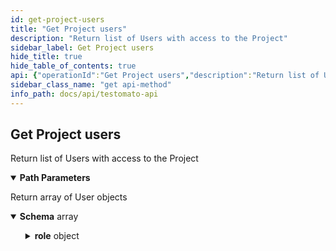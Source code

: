 ```yaml
---
id: get-project-users
title: "Get Project users"
description: "Return list of Users with access to the Project"
sidebar_label: Get Project users
hide_title: true
hide_table_of_contents: true
api: {"operationId":"Get Project users","description":"Return list of Users with access to the Project","security":[{"ApiKey":[]}],"tags":["Project"],"responses":{"200":{"description":"Return array of User objects","content":{"application/json":{"schema":{"type":"array","items":{"type":"object","properties":{"email":{"type":"string","example":"roman@testomato.com"},"phone":{"type":"string","format":"nullable"},"confirmTokenExpiration":{"type":"string","format":"nullable"},"name":{"type":"string","example":"John Tomatoseeds"},"confirmed":{"type":"boolean"},"timezone":{"type":"string","example":"Europe/Prague"},"reportPeriod":{"type":"string","example":"week"},"notificationEmail":{"type":"string","format":"nullable"},"notificationDelay":{"type":"integer","format":"int32","example":2},"apiKey":{"type":"string","example":"Sx9KJOjJ"},"id":{"type":"string","example":7},"role":{"type":"object","properties":{"users_id":{"type":"string","format":"nullable"},"name":{"type":"string","example":"project admin"},"id":{"type":"string","example":4},"permissions":{"type":"array","items":{"type":"string","example":"read"}},"systemRole":{"type":"boolean"},"permissionsSwitches":{"type":"object","properties":{"read":{"type":"boolean"},"run":{"type":"boolean"},"editTests":{"type":"boolean"},"edit":{"type":"boolean"},"manageUsers":{"type":"boolean"},"apiKey":{"type":"boolean"}}}}},"isPayer":{"type":"boolean"},"canBeRemoved":{"type":"boolean"}}}}}}}},"parameters":[{"name":"id","description":"A unique Project ID","example":"5e9602e7a39e5a46428b457f","allowEmptyValue":false,"required":true,"in":"path","schema":{"type":"string"}}],"method":"get","path":"/project/{id}/users","servers":[{"url":"https://testomato.com/api/","description":"Testomato"}],"securitySchemes":{"ApiKey":{"description":"Project or User API key","type":"apiKey","name":"apiKey","in":"query"}},"info":{"title":"Testomato API","description":"If you would like to participate in the future development of our\nroadmap, please don't be shy! We'd love to hear your suggestions:\nsupport@testomato.com\n","termsOfService":"https://www.testomato.com/terms-of-service","version":"1.0.0","contact":{"email":"support@testomato.com"}},"postman":{"name":"Get Project users","description":{"content":"Return list of Users with access to the Project","type":"text/plain"},"url":{"path":["project",":id","users"],"host":["{{baseUrl}}"],"query":[],"variable":[{"disabled":false,"description":{"content":"(Required) A unique Project ID","type":"text/plain"},"type":"any","value":"","key":"id"}]},"header":[{"key":"Accept","value":"application/json"}],"method":"GET","auth":{"type":"apikey","apikey":[{"type":"any","value":"apiKey","key":"key"},{"type":"any","value":"<API Key>","key":"value"},{"type":"any","value":"query","key":"in"}]}}}
sidebar_class_name: "get api-method"
info_path: docs/api/testomato-api
---
```



## Get Project users



Return list of Users with access to the Project

<details style={{"marginBottom":"1rem"}} data-collapsed={false} open={true}><summary style={{}}><strong>Path Parameters</strong></summary><div><ul><ParamsItem className={"paramsItem"} param={{"name":"id","description":"A unique Project ID","example":"5e9602e7a39e5a46428b457f","allowEmptyValue":false,"required":true,"in":"path","schema":{"type":"string"}}}></ParamsItem></ul></div></details><div><ApiTabs><TabItem label={"200"} value={"200"}><div>

Return array of User objects

</div><div><MimeTabs schemaType={"response"}><TabItem label={"application/json"} value={"application/json"}><SchemaTabs groupId={"schema-tabs"}><TabItem label={"Schema"} value={"Schema"}><details style={{}} data-collapsed={false} open={true}><summary style={{"textAlign":"left"}}><strong>Schema</strong><span style={{"opacity":"0.6"}}> array</span></summary><div style={{"textAlign":"left","marginLeft":"1rem"}}></div><ul style={{"marginLeft":"1rem"}}><SchemaItem collapsible={false} name={"email"} required={false} schemaDescription={undefined} schemaName={"string"} qualifierMessage={undefined} defaultValue={undefined}></SchemaItem><SchemaItem collapsible={false} name={"phone"} required={false} schemaDescription={undefined} schemaName={"nullable"} qualifierMessage={undefined} defaultValue={undefined}></SchemaItem><SchemaItem collapsible={false} name={"confirmTokenExpiration"} required={false} schemaDescription={undefined} schemaName={"nullable"} qualifierMessage={undefined} defaultValue={undefined}></SchemaItem><SchemaItem collapsible={false} name={"name"} required={false} schemaDescription={undefined} schemaName={"string"} qualifierMessage={undefined} defaultValue={undefined}></SchemaItem><SchemaItem collapsible={false} name={"confirmed"} required={false} schemaDescription={undefined} schemaName={"boolean"} qualifierMessage={undefined} defaultValue={undefined}></SchemaItem><SchemaItem collapsible={false} name={"timezone"} required={false} schemaDescription={undefined} schemaName={"string"} qualifierMessage={undefined} defaultValue={undefined}></SchemaItem><SchemaItem collapsible={false} name={"reportPeriod"} required={false} schemaDescription={undefined} schemaName={"string"} qualifierMessage={undefined} defaultValue={undefined}></SchemaItem><SchemaItem collapsible={false} name={"notificationEmail"} required={false} schemaDescription={undefined} schemaName={"nullable"} qualifierMessage={undefined} defaultValue={undefined}></SchemaItem><SchemaItem collapsible={false} name={"notificationDelay"} required={false} schemaDescription={undefined} schemaName={"int32"} qualifierMessage={undefined} defaultValue={undefined}></SchemaItem><SchemaItem collapsible={false} name={"apiKey"} required={false} schemaDescription={undefined} schemaName={"string"} qualifierMessage={undefined} defaultValue={undefined}></SchemaItem><SchemaItem collapsible={false} name={"id"} required={false} schemaDescription={undefined} schemaName={"string"} qualifierMessage={undefined} defaultValue={undefined}></SchemaItem><SchemaItem collapsible={true} className={"schemaItem"}><details style={{}}><summary style={{}}><strong>role</strong><span style={{"opacity":"0.6"}}> object</span></summary><div style={{"marginLeft":"1rem"}}><SchemaItem collapsible={false} name={"users_id"} required={false} schemaDescription={undefined} schemaName={"nullable"} qualifierMessage={undefined} defaultValue={undefined}></SchemaItem><SchemaItem collapsible={false} name={"name"} required={false} schemaDescription={undefined} schemaName={"string"} qualifierMessage={undefined} defaultValue={undefined}></SchemaItem><SchemaItem collapsible={false} name={"id"} required={false} schemaDescription={undefined} schemaName={"string"} qualifierMessage={undefined} defaultValue={undefined}></SchemaItem><SchemaItem collapsible={false} name={"permissions"} required={false} schemaDescription={undefined} schemaName={"string[]"} qualifierMessage={undefined} defaultValue={undefined}></SchemaItem><SchemaItem collapsible={false} name={"systemRole"} required={false} schemaDescription={undefined} schemaName={"boolean"} qualifierMessage={undefined} defaultValue={undefined}></SchemaItem><SchemaItem collapsible={true} className={"schemaItem"}><details style={{}}><summary style={{}}><strong>permissionsSwitches</strong><span style={{"opacity":"0.6"}}> object</span></summary><div style={{"marginLeft":"1rem"}}><SchemaItem collapsible={false} name={"read"} required={false} schemaDescription={undefined} schemaName={"boolean"} qualifierMessage={undefined} defaultValue={undefined}></SchemaItem><SchemaItem collapsible={false} name={"run"} required={false} schemaDescription={undefined} schemaName={"boolean"} qualifierMessage={undefined} defaultValue={undefined}></SchemaItem><SchemaItem collapsible={false} name={"editTests"} required={false} schemaDescription={undefined} schemaName={"boolean"} qualifierMessage={undefined} defaultValue={undefined}></SchemaItem><SchemaItem collapsible={false} name={"edit"} required={false} schemaDescription={undefined} schemaName={"boolean"} qualifierMessage={undefined} defaultValue={undefined}></SchemaItem><SchemaItem collapsible={false} name={"manageUsers"} required={false} schemaDescription={undefined} schemaName={"boolean"} qualifierMessage={undefined} defaultValue={undefined}></SchemaItem><SchemaItem collapsible={false} name={"apiKey"} required={false} schemaDescription={undefined} schemaName={"boolean"} qualifierMessage={undefined} defaultValue={undefined}></SchemaItem></div></details></SchemaItem></div></details></SchemaItem><SchemaItem collapsible={false} name={"isPayer"} required={false} schemaDescription={undefined} schemaName={"boolean"} qualifierMessage={undefined} defaultValue={undefined}></SchemaItem><SchemaItem collapsible={false} name={"canBeRemoved"} required={false} schemaDescription={undefined} schemaName={"boolean"} qualifierMessage={undefined} defaultValue={undefined}></SchemaItem></ul></details></TabItem><TabItem label={"Example (from schema)"} value={"Example (from schema)"}><ResponseSamples responseExample={"[\n  {\n    \"email\": \"roman@testomato.com\",\n    \"phone\": \"string\",\n    \"confirmTokenExpiration\": \"string\",\n    \"name\": \"John Tomatoseeds\",\n    \"confirmed\": true,\n    \"timezone\": \"Europe/Prague\",\n    \"reportPeriod\": \"week\",\n    \"notificationEmail\": \"string\",\n    \"notificationDelay\": 2,\n    \"apiKey\": \"Sx9KJOjJ\",\n    \"id\": 7,\n    \"role\": {\n      \"users_id\": \"string\",\n      \"name\": \"project admin\",\n      \"id\": 4,\n      \"permissions\": [\n        \"read\"\n      ],\n      \"systemRole\": true,\n      \"permissionsSwitches\": {\n        \"read\": true,\n        \"run\": true,\n        \"editTests\": true,\n        \"edit\": true,\n        \"manageUsers\": true,\n        \"apiKey\": true\n      }\n    },\n    \"isPayer\": true,\n    \"canBeRemoved\": true\n  }\n]"} language={"json"}></ResponseSamples></TabItem></SchemaTabs></TabItem></MimeTabs></div></TabItem></ApiTabs></div>
      